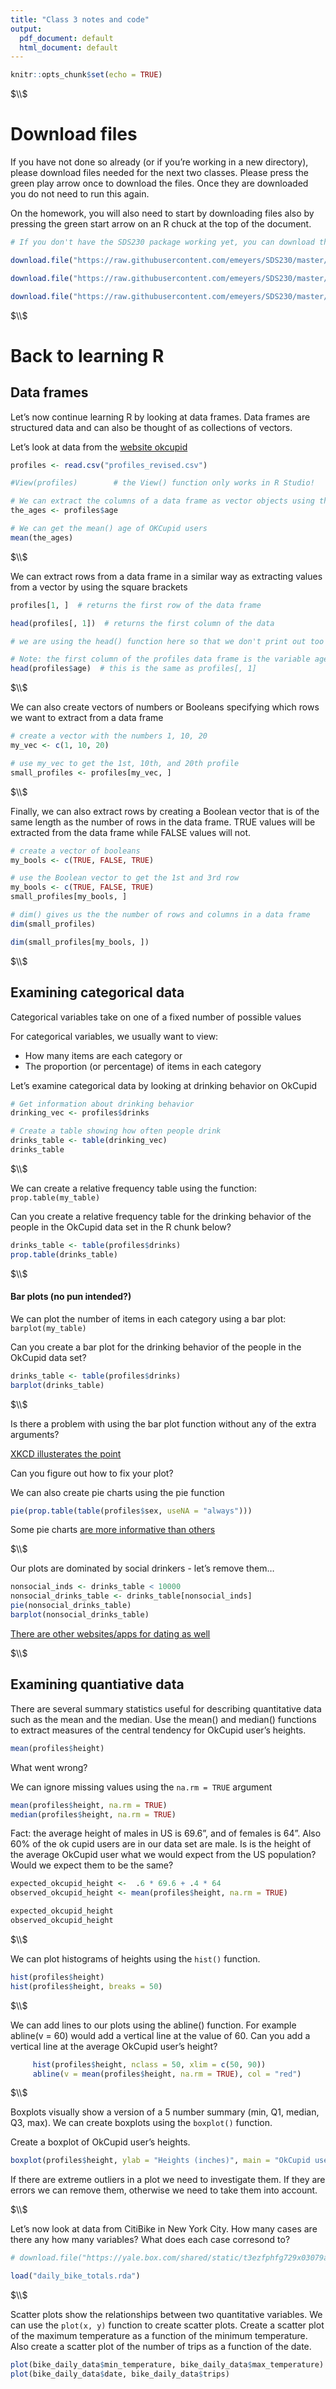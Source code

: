 ```yaml
---
title: "Class 3 notes and code"
output:
  pdf_document: default
  html_document: default
---
```


```r
knitr::opts_chunk$set(echo = TRUE)
```




$\\$





# Download files 

If you have not done so already (or if you're working in a new directory), please download files needed for the next two classes. Please press the green play arrow once to download the files. Once they are downloaded you do not need to run this again. 

On the homework, you will also need to start by downloading files also by pressing the green start arrow on an R chuck at the top of the document. 


```r


# If you don't have the SDS230 package working yet, you can download the files using the following commands

download.file("https://raw.githubusercontent.com/emeyers/SDS230/master/ClassMaterial/images/sds.png", "sds.png", mode = "wb")

download.file("https://raw.githubusercontent.com/emeyers/SDS230/master/ClassMaterial/data/daily_bike_totals.rda", "daily_bike_totals.rda", mode = "wb")

download.file("https://raw.githubusercontent.com/emeyers/SDS230/master/ClassMaterial/data/profiles_revised.csv", "profiles_revised.csv", mode = "wb")


```








$\\$






# Back to learning R


## Data frames

Let's now continue learning R by looking at data frames. Data frames are structured data and can also be thought of as collections of vectors.

Let's look at data from the [website okcupid](https://www.okcupid.com)


```r


profiles <- read.csv("profiles_revised.csv")

#View(profiles)        # the View() function only works in R Studio!

# We can extract the columns of a data frame as vector objects using the $ symbol
the_ages <- profiles$age

# We can get the mean() age of OKCupid users
mean(the_ages)

```




$\\$






We can extract rows from a data frame in a similar way as extracting values from a vector by using the square brackets

```r

profiles[1, ]  # returns the first row of the data frame

head(profiles[, 1])  # returns the first column of the data 

# we are using the head() function here so that we don't print out too much stuff!

# Note: the first column of the profiles data frame is the variable age, so we can also get the first column using:
head(profiles$age)  # this is the same as profiles[, 1]  


```





$\\$





We can also create vectors of numbers or Booleans specifying which rows we want to extract from a data frame

```r


# create a vector with the numbers 1, 10, 20
my_vec <- c(1, 10, 20)

# use my_vec to get the 1st, 10th, and 20th profile
small_profiles <- profiles[my_vec, ]


```






$\\$






Finally, we can also extract rows by creating a Boolean vector that is of the same length as the number of rows in the data frame. TRUE values will be extracted from the data frame while FALSE values will not.

```r

# create a vector of booleans
my_bools <- c(TRUE, FALSE, TRUE)

# use the Boolean vector to get the 1st and 3rd row 
my_bools <- c(TRUE, FALSE, TRUE)
small_profiles[my_bools, ]

# dim() gives us the the number of rows and columns in a data frame
dim(small_profiles)

dim(small_profiles[my_bools, ])

```






$\\$






## Examining categorical data

Categorical variables take on one of a fixed number of possible values 

For categorical variables, we usually want to view:

 * How many items are each category    or
 * The proportion (or percentage) of items in each category

Let's examine categorical data by looking at drinking behavior on OkCupid


```r

# Get information about drinking behavior
drinking_vec <- profiles$drinks

# Create a table showing how often people drink
drinks_table <- table(drinking_vec)
drinks_table

```





$\\$





We can create a relative frequency table using the function: `prop.table(my_table)` 

Can you create a relative frequency table for the drinking behavior of the people in the OkCupid data set in the R chunk below? 


```r

drinks_table <- table(profiles$drinks)
prop.table(drinks_table)

```





$\\$






#### Bar plots (no pun intended?)

We can plot the number of items in each category using a bar plot: `barplot(my_table)` 

Can you create a bar plot for the drinking behavior of the people in the OkCupid data set? 

```r

drinks_table <- table(profiles$drinks)
barplot(drinks_table)

```





$\\$





Is there a problem with using the bar plot function without any of the extra arguments? 

[XKCD illusterates the point](https://xkcd.com/833/)

Can you figure out how to fix your plot? 

We can also create pie charts using the pie function

```r

pie(prop.table(table(profiles$sex, useNA = "always")))

```



Some pie charts [are more informative than others](http://robslink.com/SAS/democd91/pyramid_pie.htm)






$\\$






Our plots are dominated by social drinkers - let's remove them...

```r

nonsocial_inds <- drinks_table < 10000
nonsocial_drinks_table <- drinks_table[nonsocial_inds]
pie(nonsocial_drinks_table)
barplot(nonsocial_drinks_table)


```

[There are other websites/apps for dating as well](https://i.kym-cdn.com/photos/images/original/001/293/992/d80.jpg)





$\\$






## Examining quantiative data

There are several summary statistics useful for describing quantitative data such as the mean and the median. Use the mean() and median() functions to extract measures of the central tendency for OkCupid user's heights.

```r

mean(profiles$height)

```



What went wrong? 


We can ignore missing values using the `na.rm = TRUE` argument


```r

mean(profiles$height, na.rm = TRUE)
median(profiles$height, na.rm = TRUE)

```




Fact: the average height of males in US is 69.6", and of females is 64". Also 60% of the ok cupid users are in our data set are male. Is is the height of the average OkCupid user what we would expect from the US population? Would we expect them to be the same? 



```r

expected_okcupid_height <-  .6 * 69.6 + .4 * 64
observed_okcupid_height <- mean(profiles$height, na.rm = TRUE)

expected_okcupid_height
observed_okcupid_height

```






$\\$






We can plot histograms of heights using the `hist()` function. 

```r

hist(profiles$height)
hist(profiles$height, breaks = 50)

```




$\\$




We can add lines to our plots using the abline() function. For example abline(v = 60) would add a vertical line at the value of 60. Can you add a vertical line at the average OkCupid user's height? 



```r

     hist(profiles$height, nclass = 50, xlim = c(50, 90))
     abline(v = mean(profiles$height, na.rm = TRUE), col = "red")

```




$\\$





Boxplots visually show a version of a 5 number summary (min, Q1, median, Q3, max). We can create boxplots using the `boxplot()` function. 

Create a boxplot of OkCupid user's heights.

```r

boxplot(profiles$height, ylab = "Heights (inches)", main = "OkCupid users' heights")


```

If there are extreme outliers in a plot we need to investigate them. If they are errors we can remove them, otherwise we need to take them into account. 



$\\$





Let's now look at data from CitiBike in New York City. How many cases are there any how many variables? What does each case corresond to? 

```r

# download.file("https://yale.box.com/shared/static/t3ezfphfg729x03079aajop0d3f454wm.rda", "daily_bike_totals.rda")

load("daily_bike_totals.rda")

```





$\\$




Scatter plots show the relationships between two quantitative variables. We can use the `plot(x, y)` function to create scatter plots. Create a scatter plot of the maximum temperature as a function of the minimum temperature. Also create a scatter plot of the number of trips as a function of the date. 



```r

plot(bike_daily_data$min_temperature, bike_daily_data$max_temperature)
plot(bike_daily_data$date, bike_daily_data$trips)

```






